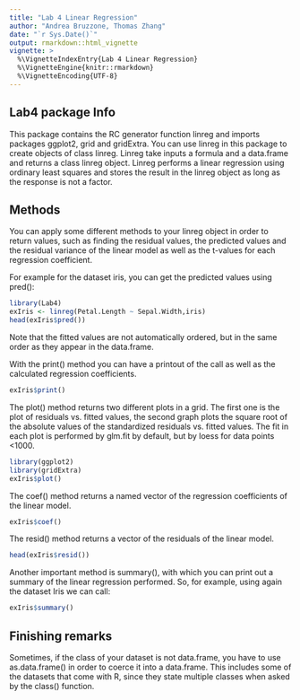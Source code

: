 ```yaml
---
title: "Lab 4 Linear Regression"
author: "Andrea Bruzzone, Thomas Zhang"
date: "`r Sys.Date()`"
output: rmarkdown::html_vignette
vignette: >
  %\VignetteIndexEntry{Lab 4 Linear Regression}
  %\VignetteEngine{knitr::rmarkdown}
  %\VignetteEncoding{UTF-8}
---
```




## Lab4 package Info

This package contains the RC generator function linreg and imports packages ggplot2, grid and gridExtra.
You can use linreg in this package to create objects of class linreg. Linreg take inputs a formula and a data.frame
and returns a class linreg object. Linreg performs a linear regression using ordinary least squares and stores the result in
the linreg object as long as the response is not a factor.

## Methods
You can apply some different methods to your linreg object in order to return values, such as finding the residual values, the predicted values and the residual variance of the linear model as well as the t-values for each regression coefficient.


For example for the dataset iris, you can get the predicted values using pred():
```r
library(Lab4)
exIris <- linreg(Petal.Length ~ Sepal.Width,iris)
head(exIris$pred())
```
Note that the fitted values are not automatically ordered, but in the same order as they appear in the data.frame.


With the print() method you can have a printout of the call as well as the calculated 
regression coefficients.
```r
exIris$print()
```



The plot() method returns two different plots in a grid. The first one is the plot of residuals vs. fitted values, the second graph plots the square root of the absolute values of the standardized residuals vs. fitted values. The fit in each plot is performed by glm.fit by default, but
by loess for data points <1000.
```r
library(ggplot2)
library(gridExtra)
exIris$plot()
```

The coef() method returns a named vector of the regression coefficients of the linear model.
```r
exIris$coef()
```
The resid() method returns a vector of the residuals of the linear model.
```r
head(exIris$resid())
```

Another important method is summary(), with which you can print out a summary of the linear regression performed. So, for example, using
again the dataset Iris we can call:
```r
exIris$summary()
```

## Finishing remarks
Sometimes, if the class of your dataset is not data.frame, you have to use as.data.frame() in order to coerce it into a data.frame.
This includes some of the datasets that come with R, since they state multiple classes when asked by the class() function.



